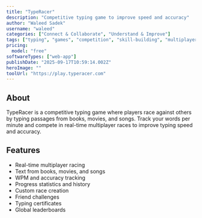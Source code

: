 ```yaml
---
title: "TypeRacer"
description: "Competitive typing game to improve speed and accuracy"
author: "Waleed Sadek"
username: "waleed"
categories: ["Connect & Collaborate", "Understand & Improve"]
tags: ["typing", "games", "competition", "skill-building", "multiplayer"]
pricing:
  model: "free"
softwareTypes: ["web-app"]
publishDate: "2025-09-17T10:59:14.002Z"
heroImage: ""
toolUrl: "https://play.typeracer.com"
---
```


## About

TypeRacer is a competitive typing game where players race against others by typing passages from books, movies, and songs. Track your words per minute and compete in real-time multiplayer races to improve typing speed and accuracy.

## Features

- Real-time multiplayer racing
- Text from books, movies, and songs
- WPM and accuracy tracking
- Progress statistics and history
- Custom race creation
- Friend challenges
- Typing certificates
- Global leaderboards
